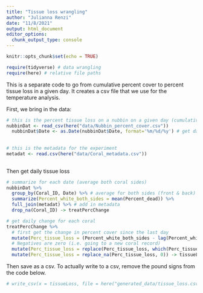 ```yaml
---
title: "Tissue loss wrangling"
author: "Julianna Renzi"
date: "11/8/2021"
output: html_document
editor_options: 
  chunk_output_type: console
---
```


```r
knitr::opts_chunk$set(echo = TRUE)

require(tidyverse) # data wrangling
require(here) # relative file paths
```

This is a separate code to go from cumulative percent cover to percent tissue loss in a given day. It creates a csv file that we use for the temperature analysis.

First, we bring in the data:

```r
# this is the percent tissue loss on a nubbin on a given day (cumulative, taken from photos)
nubbinDat <- read_csv(here("data/Nubbin_percent_cover.csv"))
  nubbinDat$Date <- as.Date(nubbinDat$Date, format='%m/%d/%y') # get dates in datetime format
  
  
# this is the metadata for the experiment
metadat <- read.csv(here("data/Coral_metadata.csv")) 
  
```

Then get daily tissue loss

```r
# summarize for each date (average both coral sides)
nubbinDat %>% 
  group_by(Coral_ID, Date) %>% # average for both sides (front & back)
  summarize(Percent_white_both_sides = mean(Percent_dead)) %>% 
  full_join(metadat) %>% # add in metadata
  drop_na(Coral_ID) -> treatPercChange

# get daily change for each coral
treatPercChange %>% 
  # first get the change in percent cover since the last day
  mutate(Perc_tissue_loss = (Percent_white_both_sides - lag(Percent_white_both_sides))) %>% 
  # Negatives are zero (i.e. going to a new coral record)
  mutate(Perc_tissue_loss = replace(Perc_tissue_loss, which(Perc_tissue_loss < 0), 0)) %>% 
  mutate(Perc_tissue_loss = replace_na(Perc_tissue_loss, 0)) -> tissueLoss
```

Then save as a csv. To actually write to a csv, remove the pound signs from the code below.

```r
# write_csv(x = tissueLoss, file = here("generated_data/tissue_loss.csv"))
```


